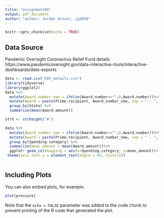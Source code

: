 ```yaml
---
title: "assignment04"
output: pdf_document
author: "author: Jordan Grover, jg2058"
---
```


```r
knitr::opts_chunk$set(echo = TRUE)
```

## Data Source

Pandemic Oversight Coronavirus Relief Fund details
https://www.pandemicoversight.gov/data-interactive-tools/interactive-dashboards/data-exports


```r
data <- read.csv("CRF_details.csv")
library(tidyverse)
library(ggplot2)
data %>%
  mutate(Award_number_new = ifelse(Award.number=="",0,Award.number))%>%
  mutate(Award = paste(Prime.recipient, Award_number_new, sep = " - ", collapse = NULL)) %>%
  group_by(State) %>%
  summarize(mean(Award.amount))

strh <- strheight('W')

data %>%
  mutate(Award_number_new = ifelse(Award.number=="",0,Award.number))%>%
  mutate(Award = paste(Prime.recipient, Award_number_new, sep = " - ", collapse = NULL)) %>%
  group_by(Spending.category) %>%
  summarize(mean_amount = mean(Award.amount))%>%
  ggplot+ geom_col(mapping = aes(x=Spending.category, y=mean_amount))+
 theme(axis.text.x = element_text(angle = 45, hjust=1))



```

## Including Plots

You can also embed plots, for example:

```r
plot(pressure)
```

Note that the `echo = FALSE` parameter was added to the code chunk to prevent printing of the R code that generated the plot.
